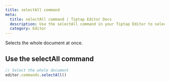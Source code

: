 ```yaml
---
title: selectAll command
meta:
  title: selectAll command | Tiptap Editor Docs
  description: Use the selectAll command in your Tiptap Editor to select the whole document at once. Learn more in our docs!
  category: Editor
---
```


Selects the whole document at once.

## Use the selectAll command

```js
// Select the whole document
editor.commands.selectAll()
```
